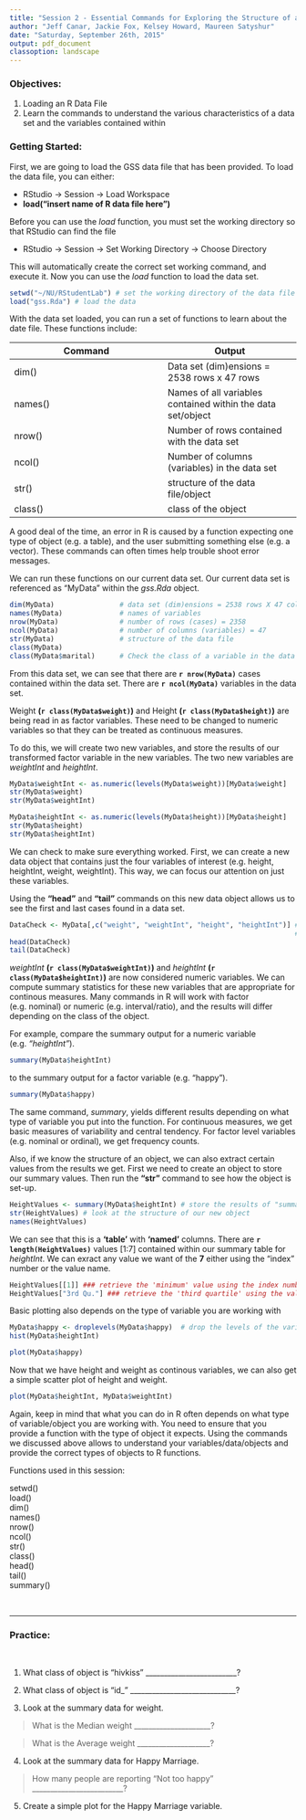 ```yaml
---
title: "Session 2 - Essential Commands for Exploring the Structure of a datafile or R Object"
author: "Jeff Canar, Jackie Fox, Kelsey Howard, Maureen Satyshur"
date: "Saturday, September 26th, 2015"
output: pdf_document
classoption: landscape
---
```


### Objectives:

1. Loading an R Data File
2. Learn the commands to understand the various characteristics of a data set and the variables contained within

### Getting Started: 

First, we are going to load the GSS data file that has been provided.  To load the data file, you can either:  

  + RStudio -> Session -> Load Workspace
  + **load("insert name of R data file here")**
  
Before you can use the *load* function, you must set the working directory so that RStudio can find the file

  + RStudio -> Session -> Set Working Directory -> Choose Directory

This will automatically create the correct set working command, and execute it.  Now you can use the *load* function to load the data set.

```r
setwd("~/NU/RStudentLab") # set the working directory of the data file
load("gss.Rda") # load the data
```

With the data set loaded, you can run a set of functions to learn about the date file.  These functions include:

Command       |       Output
-------       |       ------
dim()         |       Data set (dim)ensions = 2538 rows x 47 rows
names()       |       Names of all variables contained within the data set/object
nrow()        |       Number of rows contained with the data set
ncol()        |       Number of columns (variables) in the data set
str()         |       structure of the data file/object
class()       |       class of the object

A good deal of the time, an error in R is caused by a function expecting one type of object (e.g. a table), and the user submitting something else (e.g. a vector).  These commands can often times help trouble shoot error messages.

We can run these functions on our current data set.  Our current data set is referenced as "MyData" within the *gss.Rda* object.

```r
dim(MyData)                # data set (dim)ensions = 2538 rows X 47 columns
names(MyData)              # names of variables
nrow(MyData)               # number of rows (cases) = 2358
ncol(MyData)               # number of columns (variables) = 47
str(MyData)                # structure of the data file
class(MyData)
class(MyData$marital)      # Check the class of a variable in the data set
```

From this data set, we can see that there are **`r nrow(MyData)`**  cases contained within the data set.  There are **`r ncol(MyData)`** variables in the data set.

Weight **(`r class(MyData$weight)`)** and Height **(`r class(MyData$height)`)** are being read in as factor variables.  These need to be changed to numeric variables so that they can be treated as continuous measures.

To do this, we will create two new variables, and store the results of our transformed factor variable in the new variables.  The two new variables are *weightInt* and *heightInt*.

```r
MyData$weightInt <- as.numeric(levels(MyData$weight))[MyData$weight]
str(MyData$weight)
str(MyData$weightInt)

MyData$heightInt <- as.numeric(levels(MyData$height))[MyData$height]
str(MyData$height)
str(MyData$heightInt)
```
\newpage


We can check to make sure everything worked.  First, we can create a new data object that contains just the four variables of interest (e.g. height, heightInt, weight, weightInt).  This way, we can focus our attention on just these variables.

Using the **"head"** and **"tail"** commands on this new data object allows us to see the first and last cases found in a data set.

```r
DataCheck <- MyData[,c("weight", "weightInt", "height", "heightInt")] # create a new data frame 
                                                                      # just to check our conversion from Factor to Numeric
head(DataCheck)
tail(DataCheck)
```
\newpage

*weightInt* **(`r class(MyData$weightInt)`)** and *heightInt* **(`r class(MyData$heightInt)`)** are now considered numeric variables.  We can compute summary statistics for these new variables that are appropriate for continous measures.  Many commands in R will work with factor (e.g. nominal) or numeric (e.g. interval/ratio), and the results will differ depending on the class of the object.

For example, compare the summary output for a numeric variable (e.g. *"heightInt"*).  

```r
summary(MyData$heightInt)
```

to the summary output for a factor variable (e.g. "happy").

```r
summary(MyData$happy)
```


The same command, *summary*, yields different results depending on what type of variable you put into the function.  For continuous measures, we get basic measures of variability and central tendency.  For factor level variables (e.g. nominal or ordinal), we get frequency counts.

\newpage

Also, if we know the structure of an object, we can also extract certain values from the results we get.  First we need to create an object to store our summary values. Then run the **"str"** command to see how the object is set-up.

```r
HeightValues <- summary(MyData$heightInt) # store the results of "summary" in a new object
str(HeightValues) # look at the structure of our new object
names(HeightValues)
```

We can see that this is a **'table'** with **'named'** columns.  There are **`r length(HeightValues)`** values [1:7] contained within our summary table for *heightInt*.  We can exract any value we want of the **7** either using the "index" number or the value name.

```r
HeightValues[[1]] ### retrieve the 'minimum' value using the index number: note the use of "[[]]""
HeightValues["3rd Qu."] ### retrieve the 'third quartile' using the value name
```

\newpage

Basic plotting also depends on the type of variable you are working with

```r
MyData$happy <- droplevels(MyData$happy)  # drop the levels of the variable that have "0" responses to clean up the chart
hist(MyData$heightInt)
```

\newpage
```r
plot(MyData$happy)
```

\newpage

Now that we have height and weight as continous variables, we can also get a simple scatter plot of height and weight.

```r
plot(MyData$heightInt, MyData$weightInt)
```


\newpage

Again, keep in mind that what you can do in R often depends on what type of variable/object you are working with.  You need to ensure that you provide a function with the type of object it expects.  Using the commands we discussed above allows to understand your variables/data/objects and provide the correct types of objects to R functions.

Functions used in this session:

setwd()  
load()  
dim()  
names()  
nrow()  
ncol()  
str()  
class()  
head()  
tail()  
summary()  

&nbsp;  
 

****  

### Practice:  

&nbsp;  

1.  What class of object is "hivkiss" _________________________?

2.  What class of object is "id_" _____________________________?

3.  Look at the summary data for weight.

>What is the Median weight _____________________?

>What is the Average weight ____________________?

4.  Look at the summary data for Happy Marriage.

>How many people are reporting "Not too happy" _________________________?

5.  Create a simple plot for the Happy Marriage variable.


